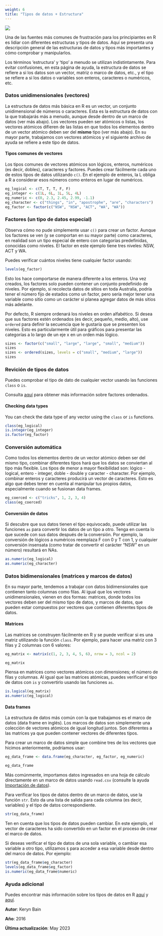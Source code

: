 ```yaml
---
weight: 6
title: "Tipos de datos + Estructura"
---
```


![](Data_types_structure_image.jpg)


Una de las fuentes más comunes de frustración para los principiantes en R es lidiar con diferentes estructuras y tipos de datos. Aquí se presenta una descripción general de las estructuras de datos y tipos más importantes y cómo comprobar y manipularlos.

Los términos 'estructura' y 'tipo' a menudo se utilizan indistintamente. Para evitar confusiones, en esta página de ayuda, la estructura de datos se refiere a si los datos son un vector, matriz o marco de datos, etc., y el tipo se refiere a si los datos o variables son enteros, caracteres o numéricos, etc.

### Datos unidimensionales (vectores)

La estructura de datos más básica en R es un vector, un conjunto unidimensional de números o caracteres. Esta es la estructura de datos con la que trabajarás más a menudo, aunque desde dentro de un marco de datos (ver más abajo). Los vectores pueden ser atómicos o listas, los vectores atómicos difieren de las listas en que todos los elementos dentro de un vector atómico deben ser del **mismo** tipo (ver más abajo). En su mayor parte, trabajamos con vectores atómicos y el siguiente archivo de ayuda se refiere a este tipo de datos.

#### Tipos comunes de vectores

Los tipos comunes de vectores atómicos son lógicos, enteros, numéricos (es decir, dobles), caracteres y factores. Puedes crear fácilmente cada uno de estos tipos de datos utilizando `c()`. En el ejemplo de enteros, la L obliga a R a considerar esos números como enteros en lugar de numéricos.

 
```r
eg_logical <- c(T, T, T, F, F)
eg_integer <- c(1L, 6L, 1L, 5L, 4L)
eg_numeric <- c(0, 2.3, 2.45, 2.99, -1.1)
eg_character <- c("things", "in", "apostrophe", "are", "characters")
eg_factor <- factor(c("NSW", "NSW", "ACT", "WA", "WA"))
```
  
### Factores (un tipo de datos especial)

Observa cómo no pude simplemente usar `c()` para crear un factor. Aunque los factores se ven (y se comportan en su mayor parte) como caracteres, en realidad son un tipo especial de entero con categorías predefinidas, conocidas como niveles. El factor en este ejemplo tiene tres niveles: NSW, ACT y WA.

Puedes verificar cuántos niveles tiene cualquier factor usando:

```r
levels(eg_factor)
```

Esto los hace comportarse de manera diferente a los enteros. Una vez creados, los factores solo pueden contener un conjunto predefinido de niveles. Por ejemplo, si recolecta datos de sitios en toda Australia, podría tener el número fijo de estados como un factor, pero sería mejor tener una variable como sitio como un carácter si planea agregar datos de más sitios más adelante.

Por defecto, R siempre ordenará los niveles en orden alfabético. Si desea que sus factores estén ordenados (es decir, pequeño, medio, alto), use `ordered` para definir la secuencia que le gustaría que se presenten los niveles. Esto es particularmente útil para gráficos para presentar las categorías a lo largo de un eje x en un orden más lógico.


```r
sizes <- factor(c("small", "large", "large", "small", "medium"))
sizes
sizes <- ordered(sizes, levels = c("small", "medium", "large"))
sizes
```

### Revición de tipos de datos
Puedes comprobar el tipo de dato de cualquier vector usando las funciones `class`
o `is`.

Consulta [aquí](http://www.cookbook-r.com/Manipulating_data/Changing_the_order_of_levels_of_a_factor/) para obtener más información sobre factores ordenados.  
  
#### Checking data types
 
You can check the data type of any vector using the `class` or `is` functions.

```r
class(eg_logical)
is.integer(eg_integer)
is.factor(eg_factor)
```
  


### Conversión automática
Como todos los elementos dentro de un vector atómico deben ser del mismo tipo, combinar diferentes tipos hará que los datos se conviertan al tipo más flexible. Los tipos de menor a mayor flexibilidad son: lógico - logical, entero - integer, doble - double y caracter - character. Por ejemplo, combinar enteros y caracteres producirá un vector de caracteres. Esto es algo que debes tener en cuenta al manipular tus propios datos, especialmente cuando se fusionan data frames.

```r
eg_coerced <- c("tricks", 1, 2, 3, 4)
class(eg_coerced)
```
  
#### Conversión de datos

Si descubre que sus datos tienen el tipo equivocado, puede utilizar las funciones `as` para convertir los datos de un tipo a otro. Tenga en cuenta lo que sucede con sus datos después de la conversión. Por ejemplo, la conversión de lógicos a numéricos reemplaza F con 0 y T con 1, y cualquier conversión insensata (como tratar de convertir el carácter "NSW" en un número) resultará en NAs.

```r
as.numeric(eg_logical)
as.numeric(eg_character)
```
  

### Datos bidimensionales (matrices y marcos de datos)

En su mayor parte, tendemos a trabajar con datos bidimensionales que contienen tanto columnas como filas. Al igual que los vectores unidimensionales, vienen en dos formas: matrices, donde todos los vectores deben ser del mismo tipo de datos, y marcos de datos, que pueden estar compuestos por vectores que contienen diferentes tipos de datos.

#### Matrices

Las matrices se construyen fácilmente en R y se puede verificar si es una matriz utilizando la función `class`. Por ejemplo, para hacer una matriz con 3 filas y 2 columnas con 6 valores:



```r
eg_matrix <- matrix(c(1, 2, 3, 4, 5, 6), nrow = 3, ncol = 2)
```


```r
eg_matrix
```


Piensa en matrices como vectores atómicos con dimensiones; el número de filas y columnas. Al igual que las matrices atómicas, puedes verificar el tipo de datos con `is` y convertirlo usando las funciones `as`.


```r
is.logical(eg_matrix)
as.numeric(eg_logical)
``` 
  

#### Data frames

La estructura de datos más común con la que trabajamos es el marco de datos (data frame en inglés). Los marcos de datos son simplemente una colección de vectores atómicos de igual longitud juntos. Son diferentes a las matrices ya que pueden contener vectores de diferentes tipos.

Para crear un marco de datos simple que combine tres de los vectores que hicimos anteriormente, podríamos usar:

```r
eg_data_frame <- data.frame(eg_character, eg_factor, eg_numeric)
```

```r
eg_data_frame
```


Más comúnmente, importamos datos ingresados en una hoja de cálculo directamente en un marco de datos usando `read.csv` (consulte la ayuda [Importación de datos](../importing-data/)). 

Para verificar los tipos de datos dentro de un marco de datos, use la función `str`. Esto da una lista de salida para cada columna (es decir, variables) y el tipo de datos correspondiente. 



```r
str(eg_data_frame)
``` 

Ten en cuenta que los tipos de datos pueden cambiar. En este ejemplo, el vector de caracteres ha sido convertido en un factor en el proceso de crear el marco de datos.

Si deseas verificar el tipo de datos de una sola variable, o cambiar esa variable a otro tipo, utilizamos `$` para acceder a esa variable desde dentro del marco de datos. Por ejemplo:


```r
str(eg_data_frame$eg_character)
levels(eg_data_frame$eg_factor)
is.numeric(eg_data_frame$numeric)
``` 
  

### Ayuda adicional

Puedes encontrar más información sobre los tipos de datos en R [aquí](https://www.stat.auckland.ac.nz/~paul/ItDT/HTML/node64.html) y [aquí](http://www.statmethods.net/input/datatypes.html).

**Autor**: Keryn Bain

**Año**: 2016

**Última actualización**: May 2023

